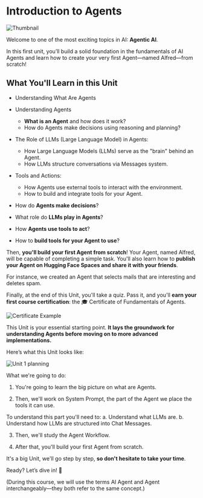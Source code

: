 # Introduction to Agents

<img src="https://huggingface.co/datasets/agents-course/course-images/resolve/main/en/unit1/thumbnail.jpg" alt="Thumbnail"/>

Welcome to one of the most exciting topics in AI: **Agentic AI**.

In this first unit, you’ll build a solid foundation in the fundamentals of AI Agents and learn how to create your very first Agent—named Alfred—from scratch!

## What You'll Learn in this Unit

- Understanding What Are Agents
	




- Understanding Agents
	- **What is an Agent** and how does it work?
	- How do Agents make decisions using reasoning and planning?

- The Role of LLMs (Large Language Model) in Agents:
	- How Large Language Models (LLMs) serve as the "brain" behind an Agent.
	- How LLMs structure conversations via Messages system.

- Tools and Actions:
	- How Agents use external tools to interact with the environment.
	- How to build and integrate tools for your Agent.



- How do **Agents make decisions**?
- What role do **LLMs  play in Agents**?
- How **Agents use tools to act**?
- How to **build tools for your Agent to use**?

Then, **you'll build your first Agent from scratch**! Your Agent, named Alfred, will be capable of completing a simple task. You'll also learn how to **publish your Agent on Hugging Face Spaces and share it with your friends**.

For instance, we created an Agent that selects mails that are interesting and deletes spam.

<!-- Todo: Add space -->

Finally, at the end of this Unit, you'll take a quiz. Pass it, and you'll **earn your first course certification**: the 🎓 Certificate of Fundamentals of Agents.

<img src="https://huggingface.co/datasets/agents-course/course-images/resolve/main/en/unit1/certificate-example.jpg" alt="Certificate Example"/>

This Unit is your essential starting point. **It lays the groundwork for understanding Agents before moving on to more advanced implementations.**

Here’s what this Unit looks like:

<img src="https://huggingface.co/datasets/agents-course/course-images/resolve/main/en/unit1/unit1-whiteboard-start.jpg" alt="Unit 1 planning"/>

What we're going to do:
1. You're going to learn the big picture on what are Agents.

2. Then, we'll work on System Prompt, the part of the Agent we place the tools it can use.

To understand this part you'll need to:
a. Understand what LLMs are.
b. Understand how LLMs are structured into Chat Messages.

3. Then, we'll study the Agent Workflow.

4. After that, you'll build your first Agent from scratch.

It's a big Unit, we'll go step  by step, **so don't hesitate to take your time**.


Ready? Let’s dive in! 🚀

(During this course, we will use the terms AI Agent and Agent interchangeably—they both refer to the same concept.)